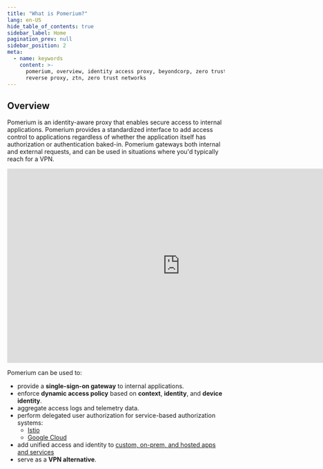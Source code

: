 ```yaml
---
title: "What is Pomerium?"
lang: en-US
hide_table_of_contents: true
sidebar_label: Home
pagination_prev: null
sidebar_position: 2
meta:
  - name: keywords
    content: >-
      pomerium, overview, identity access proxy, beyondcorp, zero trust,
      reverse proxy, ztn, zero trust networks
---
```


## Overview

Pomerium is an identity-aware proxy that enables secure access to internal applications. Pomerium provides a standardized interface to add access control to applications regardless of whether the application itself has authorization or authentication baked-in. Pomerium gateways both internal and external requests, and can be used in situations where you'd typically reach for a VPN.

<center>
<iframe width="800" height="450" src="https://www.youtube.com/embed/WGwC9ULDnAY?rel=0" title="YouTube video player" frameborder="0" allow="accelerometer; autoplay; clipboard-write; encrypted-media; gyroscope; picture-in-picture" allowfullscreen></iframe>
</center>

Pomerium can be used to:

- provide a **single-sign-on gateway** to internal applications.
- enforce **dynamic access policy** based on **context**, **identity**, and **device identity**.
- aggregate access logs and telemetry data.
- perform delegated user authorization for service-based authorization systems:
  - [Istio](/docs/guides/istio)
  - [Google Cloud](/docs/guides/cloud-run)
- add unified access and identity to [custom, on-prem, and hosted apps and services](https://www.pomerium.com/integrations/)
- serve as a **VPN alternative**.

